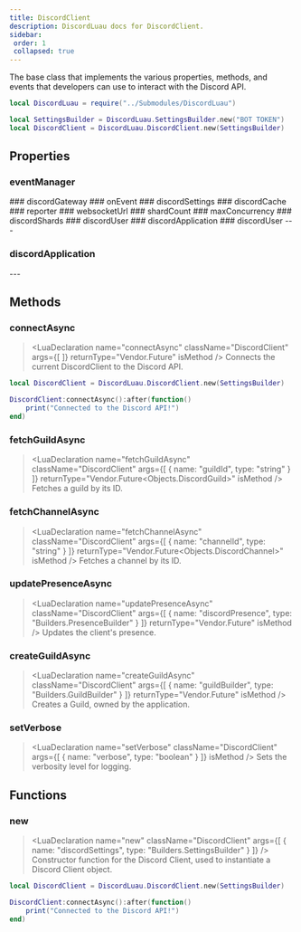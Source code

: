 ```yaml
---
title: DiscordClient
description: DiscordLuau docs for DiscordClient.
sidebar:
 order: 1
 collapsed: true
---
```

[//]: # (This file was automatically @generated from moonwave comments using a script. Please do not exit by hand.)
[//]: # (To actually edit documentation, make changes to the main DiscordLuau repo.)

[//]: # (----- DOCUMENT IMPORTS ----- )


[//]: # (----- DOCUMENT DESCRIPTION ----- )

The base class that implements the various properties, methods, and events that developers can use to interact with the Discord API.

```lua
local DiscordLuau = require("../Submodules/DiscordLuau")

local SettingsBuilder = DiscordLuau.SettingsBuilder.new("BOT TOKEN")
local DiscordClient = DiscordLuau.DiscordClient.new(SettingsBuilder)
```

[//]: # (----- DOCUMENT PROPERTIES ----- )

## Properties

### eventManager

<LuaProperty name="DiscordClient.eventManager" type="Objects.EventManager" />
### discordGateway

<LuaProperty name="DiscordClient.discordGateway" type="Objects.DiscordGateway" />
### onEvent

<LuaProperty name="DiscordClient.onEvent" type="Vendor.Signal<string, { [any]: any }?>" />
### discordSettings

<LuaProperty name="DiscordClient.discordSettings" type="SettingsBuilder" />
### discordCache

<LuaProperty name="DiscordClient.discordCache" type="DiscordCache" />
### reporter

<LuaProperty name="DiscordClient.reporter" type="Vendor.Reporter" />
### websocketUrl

<LuaProperty name="DiscordClient.websocketUrl" type="string" />
### shardCount

<LuaProperty name="DiscordClient.shardCount" type="number" />
### maxConcurrency

<LuaProperty name="DiscordClient.maxConcurrency" type="number" />
### discordShards

<LuaProperty name="DiscordClient.discordShards" type="{ Network.DiscordShard }" />
### discordUser

<LuaProperty name="DiscordClient.discordUser" type="Objects.DiscordUser?" />
### discordApplication

<LuaProperty name="DiscordClient.discordApplication" type="Objects.discordApplication" />
### discordUser

<LuaProperty name="DiscordClient.discordUser" type="DiscordUser" />
---
					
### discordApplication

<LuaProperty name="DiscordClient.discordApplication" type="DiscordApplication" />
---
					

[//]: # (----- DOCUMENT METHODS ----- )

## Methods

### connectAsync

> <LuaDeclaration name="connectAsync" className="DiscordClient" args={[  ]} returnType="Vendor.Future" isMethod />
Connects the current DiscordClient to the Discord API.

```lua
local DiscordClient = DiscordLuau.DiscordClient.new(SettingsBuilder)

DiscordClient:connectAsync():after(function()
	print("Connected to the Discord API!")
end)
```
### fetchGuildAsync

> <LuaDeclaration name="fetchGuildAsync" className="DiscordClient" args={[ { name: "guildId", type: "string" } ]} returnType="Vendor.Future<Objects.DiscordGuild>" isMethod />
Fetches a guild by its ID.
### fetchChannelAsync

> <LuaDeclaration name="fetchChannelAsync" className="DiscordClient" args={[ { name: "channelId", type: "string" } ]} returnType="Vendor.Future<Objects.DiscordChannel>" isMethod />
Fetches a channel by its ID.
### updatePresenceAsync

> <LuaDeclaration name="updatePresenceAsync" className="DiscordClient" args={[ { name: "discordPresence", type: "Builders.PresenceBuilder" } ]} returnType="Vendor.Future<boolean>" isMethod />
Updates the client's presence.
### createGuildAsync

> <LuaDeclaration name="createGuildAsync" className="DiscordClient" args={[ { name: "guildBuilder", type: "Builders.GuildBuilder" } ]} returnType="Vendor.Future<DiscordGuild>" isMethod />
Creates a Guild, owned by the application.
### setVerbose

> <LuaDeclaration name="setVerbose" className="DiscordClient" args={[ { name: "verbose", type: "boolean" } ]} isMethod />
Sets the verbosity level for logging.

[//]: # (----- DOCUMENT FUNCTIONS ----- )

## Functions

### new

> <LuaDeclaration name="new" className="DiscordClient" args={[ { name: "discordSettings", type: "Builders.SettingsBuilder" } ]} />
Constructor function for the Discord Client, used to instantiate a Discord Client object.
	

```lua
local DiscordClient = DiscordLuau.DiscordClient.new(SettingsBuilder)

DiscordClient:connectAsync():after(function()
	print("Connected to the Discord API!")
end)
```

